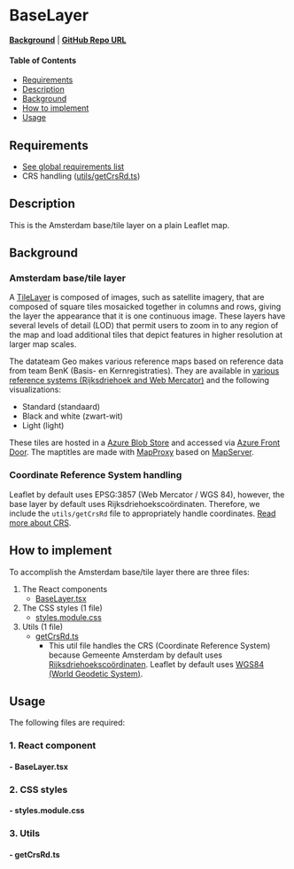 
<Meta of={BaseLayerStories} />

# BaseLayer

**[Background](../?path=/docs/leaflet-layers--docs#tilelayer)** | **<a href="https://github.com/Amsterdam/ee-react-map-demos/tree/main/src/pages/BaseLayer" target="_blank">GitHub Repo URL</a>**

#### Table of Contents

- [Requirements](#requirements)
- [Description](#description)
- [Background](#background)
- [How to implement](#how-to-implement)
- [Usage](#usage)

## Requirements

- [See global requirements list](../?path=/docs/global-requirements--docs)
- CRS handling ([utils/getCrsRd.ts](#1-getcrsrdts))

## Description

This is the Amsterdam base/tile layer on a plain Leaflet map.

## Background

### Amsterdam base/tile layer

A <a href="https://leafletjs.com/reference.html#tilelayer" target="_blank">TileLayer</a> is composed of images, such as satellite imagery, that are composed of square tiles mosaicked together in columns and rows, giving the layer the appearance that it is one continuous image. These layers have several levels of detail (LOD) that permit users to zoom in to any region of the map and load additional tiles that depict features in higher resolution at larger map scales.

The datateam Geo makes various reference maps based on reference data from team BenK (Basis- en Kernregistraties). They are available in [various reference systems (Rijksdriehoek and Web Mercator)](../?path=/docs/coordinate-reference-systems-crs--docs) and the following visualizations:

- Standard (standaard)
- Black and white (zwart-wit)
- Light (light)

These tiles are hosted in a <a href="https://azure.microsoft.com/en-us/products/storage/blobs" target="_blank">Azure Blob Store</a> and accessed via <a href="https://azure.microsoft.com/nl-nl/products/frontdoor" target="_blank">Azure Front Door</a>. The maptitles are made with <a href="https://github.com/Amsterdam/mapproxy" target="_blank">MapProxy</a> based on <a href="https://github.com/Amsterdam/mapserver" target="_blank">MapServer</a>.

### Coordinate Reference System handling

Leaflet by default uses EPSG:3857 (Web Mercator / WGS 84), however, the base layer by default uses Rijksdriehoekscoördinaten. Therefore, we include the `utils/getCrsRd` file to appropriately handle coordinates. [Read more about CRS](#1-getcrsrdts).

## How to implement

To accomplish the Amsterdam base/tile layer there are three files:
1. The React components
    * [BaseLayer.tsx](#--baselayertsx)
2. The CSS styles (1 file)
    * [styles.module.css](#--stylesmodulecss)
3. Utils (1 file)
    * [getCrsRd.ts](#--getcrsrdts)
       - This util file handles the CRS (Coordinate Reference System) because Gemeente Amsterdam by default uses <a href="https://www.kadaster.nl/zakelijk/registraties/basisregistraties/rijksdriehoeksmeting/rijksdriehoeksstelsel" target="_blank">Rijksdriehoekscoördinaten</a>. Leaflet by default uses <a href="https://en.wikipedia.org/wiki/World_Geodetic_System" target="_blank">WGS84 (World Geodetic System)</a>.

## Usage

The following files are required:

### 1. React component

#### - BaseLayer.tsx

<Source code={BaseLayer} />

### 2. CSS styles

#### - styles.module.css

<Source code={styles} />

### 3. Utils

#### - getCrsRd.ts

  <Source code={getCrsRd} />
